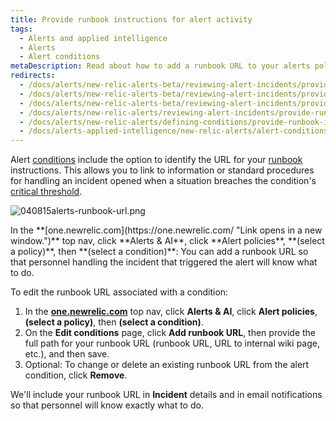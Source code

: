 ```yaml
---
title: Provide runbook instructions for alert activity
tags:
  - Alerts and applied intelligence
  - Alerts
  - Alert conditions
metaDescription: Read about how to add a runbook URL to your alerts policy condtion.
redirects:
  - /docs/alerts/new-relic-alerts-beta/reviewing-alert-incidents/providing-runbook-instructions-alerts
  - /docs/alerts/new-relic-alerts-beta/reviewing-alert-incidents/provide-runbook-instructions-alerts
  - /docs/alerts/new-relic-alerts-beta/reviewing-alert-incidents/provide-runbook-instructions-alert-activity
  - /docs/alerts/new-relic-alerts/reviewing-alert-incidents/provide-runbook-instructions-alert-activity
  - /docs/alerts/new-relic-alerts/defining-conditions/provide-runbook-instructions-alert-activity
  - /docs/alerts-applied-intelligence/new-relic-alerts/alert-conditions/provide-runbook-instructions-alert-activity 
---
```



Alert [conditions](/docs/alerts/new-relic-alerts-beta/configuring-alert-policies/define-alert-conditions) include the option to identify the URL for your [runbook](/docs/using-new-relic/welcome-new-relic/get-started/glossary#alert-runbook) instructions. This allows you to link to information or standard procedures for handling an incident opened when a situation breaches the condition's [critical threshold](/docs/alerts/new-relic-alerts-beta/configuring-alert-policies/define-thresholds-trigger-alert).

<img
  title="040815alerts-runbook-url.png"
  alt="040815alerts-runbook-url.png"
  src={img0040815AlertsRunbookUrlpng}
/>

<figcaption>
  In the **[one.newrelic.com](https://one.newrelic.com/ "Link opens in a new window.")** top nav, click **Alerts & AI**, click **Alert policies**, **(select a policy)**, then **(select a condition)**: You can add a runbook URL so that personnel handling the incident that triggered the alert will know what to do.
</figcaption>

To edit the runbook URL associated with a condition:

1. In the **[one.newrelic.com](https://one.newrelic.com/ "Link opens in a new window.")** top nav, click **Alerts & AI**, click **Alert policies**, **(select a policy)**, then **(select a condition)**.
2. On the **Edit conditions** page, click **Add runbook URL**, then provide the full path for your runbook URL (runbook URL, URL to internal wiki page, etc.), and then save.
3. Optional: To change or delete an existing runbook URL from the alert condition, click **Remove**.

We'll include your runbook URL in **Incident** details and in email notifications so that personnel will know exactly what to do.
